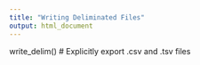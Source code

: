 ```yaml
---
title: "Writing Deliminated Files"
output: html_document
---
```


write_delim()   # Explicitly export .csv and .tsv files
